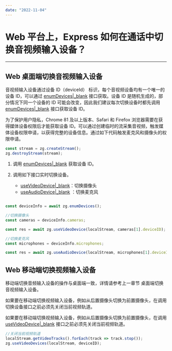 ```yaml
---
date: "2022-11-04"
---
```

# Web 平台上，Express 如何在通话中切换音视频输入设备？

- - -

## Web 桌面端切换音视频输入设备

音视频输入设备通过设备 ID（deviceId） 标识，每个音视频设备均有一个唯一的设备 ID，可以通过 [enumDevices\|_blank](/article/api?doc=Express_Audio_SDK_API~javascript_web~class~ZegoExpressEngine&jumpType=route#enum-devices) 接口获取。设备 ID 是随机生成的，部分情况下同一个设备的 ID 可能会改变，因此我们建议每次切换设备时都先调用 [enumDevices\|_blank](/article/api?doc=Express_Audio_SDK_API~javascript_web~class~ZegoExpressEngine&jumpType=route#enum-devices) 接口获取设备 ID。

为了保护用户隐私，Chrome 81 及以上版本、Safari 和 Firefox 浏览器需要在获得媒体设备权限后才能获取设备 ID。可以通过创建临时的流采集音视频，触发媒体设备权限申请，以获得完整的设备信息。通过如下代码触发麦克风和摄像头的权限申请。
 ```javascript
 const stream = zg.createStream();
 zg.destroyStream(stream);
 ```

1. 调用 [enumDevices\|_blank](/article/api?doc=Express_Audio_SDK_API~javascript_web~class~ZegoExpressEngine&jumpType=route#enum-devices) 获取设备 ID。

2. 调用如下接口实时切换设备。
    - [useVideoDevice\|_blank](/article/api?doc=Express_Audio_SDK_API~javascript_web~class~ZegoExpressEngine&jumpType=route#use-video-device)：切换摄像头
    - [useAudioDevice\|_blank](/article/api?doc=Express_Audio_SDK_API~javascript_web~class~ZegoExpressEngine&jumpType=route#use-audio-device) ：切换麦克风


```javascript

const deviceInfo = await zg.enumDevices();

//切换摄像头
const cameras = deviceInfo.cameras;

const res = await zg.useVideoDevice(localStream, cameras[1].deviceID);

//切换麦克风
const microphones = deviceInfo.microphones;

const res = await zg.useAudioDevice(localStream, microphones[1].deviceID);
```

## Web 移动端切换视频输入设备

<div class="mk-hint">


移动端切换音频输入设备的操作与桌面端一致，详情请参考上一章节 桌面端切换音视频输入设备。
</div>



如果要在移动端切换视频输入设备，例如从后置摄像头切换为前置摄像头，在调用切换设备接口之前必须先关闭当前视频轨道。

<div class="mk-warning">

如果要在移动端切换视频输入设备，例如从后置摄像头切换为前置摄像头，在调用 [useVideoDevice\|_blank](/article/api?doc=Express_Audio_SDK_API~javascript_web~class~ZegoExpressEngine&jumpType=route#use-video-device) 接口之前必须先关闭当前视频轨道。
</div>



``` JavaScript
//关闭当前视频轨道
localStream.getVideoTracks().forEach(track => track.stop());
zg.useVideoDevices(localStream, deviceID);
```
